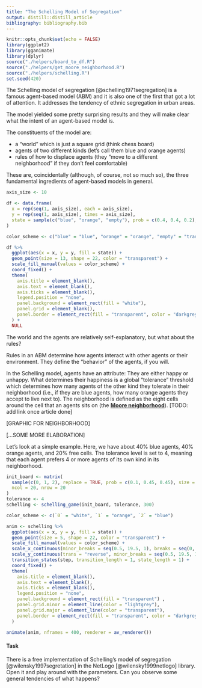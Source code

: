 ```yaml
---
title: "The Schelling Model of Segregation"
output: distill::distill_article
bibliography: bibliography.bib
---
```


```r
knitr::opts_chunk$set(echo = FALSE)
library(ggplot2)
library(gganimate)
library(dplyr)
source("./helpers/board_to_df.R")
source("./helpers/get_moore_neighborhood.R")
source("./helpers/schelling.R")
set.seed(420)
```


The Schelling model of segregation [@schelling1971segregation] is a famous agent-based model (ABM) and it is also one of the first that got a lot of attention.
It addresses the tendency of ethnic segregation in urban areas.

The model yielded some pretty surprising results and they will make clear what the intent of an agent-based model is.

The constituents of the model are:

* a "world" which is just a square grid (think chess board)
* agents of two different kinds (let's call them blue and orange agents)
* rules of how to displace agents (they "move to a different neighborhood" if they don't feel comfortable)

These are, coincidentally (although, of course, not so much so), the three fundamental ingredients of agent-based models in general.

```r
axis_size <- 10

df <- data.frame(
  x = rep(seq(1, axis_size), each = axis_size),
  y = rep(seq(1, axis_size), times = axis_size),
  state = sample(c("blue", "orange", "empty"), prob = c(0.4, 0.4, 0.2), replace = TRUE, axis_size^2)
)

color_scheme <- c("blue" = "blue", "orange" = "orange", "empty" = "transparent")

df %>% 
  ggplot(aes(x = x, y = y, fill = state)) +
  geom_point(size = 13, shape = 22, color = "transparent") +
  scale_fill_manual(values = color_scheme) +
  coord_fixed() +
  theme(
    axis.title = element_blank(),
    axis.text = element_blank(),
    axis.ticks = element_blank(),
    legend.position = "none",
    panel.background = element_rect(fill = "white"),
    panel.grid = element_blank(),
    panel.border = element_rect(fill = "transparent", color = "darkgrey", size = 3),
  ) +
  NULL
```


The world and the agents are relatively self-explanatory, but what about the rules?

Rules in an ABM determine how agents interact with other agents or their environment.
They define the "behavior" of the agents, if you will.

In the Schelling model, agents have an attribute: They are either happy or unhappy.
What determines their happiness is a global "tolerance" threshold which determines how many agents of the other kind they tolerate in their neighborhood (i.e., if they are blue agents, how many orange agents they accept to live next to).
The neighborhood is defined as the eight cells around the cell that an agents sits on (the [**Moore neighborhood**](.)).
[TODO: add link once article done]

[GRAPHIC FOR NEIGHBORHOOD]

[...SOME MORE ELABORATION]


Let's look at a simple example.
Here, we have about 40% blue agents, 40% orange agents, and 20% free cells.
The tolerance level is set to 4, meaning that each agent prefers 4 or more agents of its own kind in its neighborhood.

```r
init_board <- matrix(
  sample(c(0, 1, 2), replace = TRUE, prob = c(0.1, 0.45, 0.45), size = 400),
  ncol = 20, nrow = 20
)
tolerance <- 4
schelling <- schelling_game(init_board, tolerance, 300)

color_scheme <- c(`0` = "white", `1` = "orange", `2` = "blue")

anim <- schelling %>%
  ggplot(aes(x = x, y = y, fill = state)) +
  geom_point(size = 5, shape = 22, color = "transparent") +
  scale_fill_manual(values = color_scheme) +
  scale_x_continuous(minor_breaks = seq(0.5, 19.5, 1), breaks = seq(0, 20)) +
  scale_y_continuous(trans = "reverse", minor_breaks = seq(0.5, 19.5, 1), breaks = seq(0, 20)) +
  transition_states(step, transition_length = 1, state_length = 1) +
  coord_fixed() +
  theme(
    axis.title = element_blank(),
    axis.text = element_blank(),
    axis.ticks = element_blank(),
    legend.position = "none",
    panel.background = element_rect(fill = "transparent") ,
    panel.grid.minor = element_line(color = "lightgrey"),
    panel.grid.major = element_line(color = "transparent"),
    panel.border = element_rect(fill = "transparent", color = "darkgrey", size = 3)
  )

animate(anim, nframes = 400, renderer = av_renderer())
```



#### Task

There is a free implementation of Schelling's model of segregation [@wilensky1997segretation] in the NetLogo [@wilensky1999netlogo] library.
Open it and play around with the parameters.
Can you observe some general tendencies of what happens?








